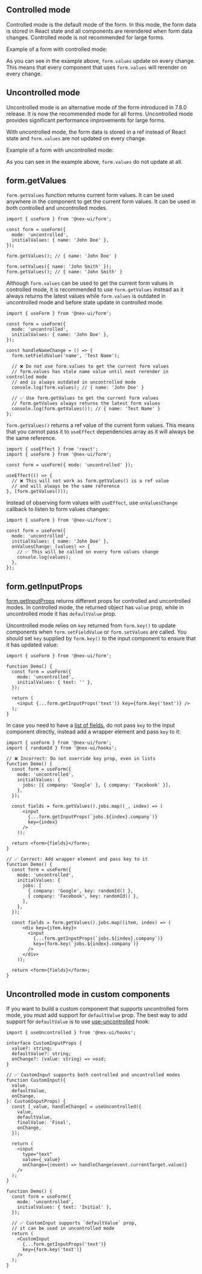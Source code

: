 

## Controlled mode

Controlled mode is the default mode of the form. In this mode, the form data is
stored in React state and all components are rerendered when form data changes.
Controlled mode is not recommended for large forms.

Example of a form with controlled mode:

<Demo data={FormDemos.controlled} />

As you can see in the example above, `form.values` update on every change. This
means that every component that uses `form.values` will rerender on every change.

## Uncontrolled mode

Uncontrolled mode is an alternative mode of the form introduced in 7.8.0 release.
It is now the recommended mode for all forms.
Uncontrolled mode provides significant performance improvements for large forms.

With uncontrolled mode, the form data is stored in a ref instead of React state
and `form.values` are not updated on every change.

Example of a form with uncontrolled mode:

<Demo data={FormDemos.uncontrolled} />

As you can see in the example above, `form.values` do not update at all.

## form.getValues

`form.getValues` function returns current form values. It can be
used anywhere in the component to get the current form values. It can
be used in both controlled and uncontrolled modes.

```tsx
import { useForm } from '@nex-ui/form';

const form = useForm({
  mode: 'uncontrolled',
  initialValues: { name: 'John Doe' },
});

form.getValues(); // { name: 'John Doe' }

form.setValues({ name: 'John Smith' });
form.getValues(); // { name: 'John Smith' }
```

Although `form.values` can be used to get the current form values in controlled mode, it is
recommended to use `form.getValues` instead as it always returns the latest
values while `form.values` is outdated in uncontrolled mode and before state
update in controlled mode.

```tsx
import { useForm } from '@nex-ui/form';

const form = useForm({
  mode: 'uncontrolled',
  initialValues: { name: 'John Doe' },
});

const handleNameChange = () => {
  form.setFieldValue('name', 'Test Name');

  // ❌ Do not use form.values to get the current form values
  // form.values has stale name value until next rerender in controlled mode
  // and is always outdated in uncontrolled mode
  console.log(form.values); // { name: 'John Doe' }

  // ✅ Use form.getValues to get the current form values
  // form.getValues always returns the latest form values
  console.log(form.getValues()); // { name: 'Test Name' }
};
```

`form.getValues()` returns a ref value of the current form values. This means that
you cannot pass it to `useEffect` dependencies array as it will always be the same
reference.

```tsx
import { useEffect } from 'react';
import { useForm } from '@nex-ui/form';

const form = useForm({ mode: 'uncontrolled' });

useEffect(() => {
  // ❌ This will not work as form.getValues() is a ref value
  // and will always be the same reference
}, [form.getValues()]);
```

Instead of observing form values with `useEffect`, use `onValuesChange` callback
to listen to form values changes:

```tsx
import { useForm } from '@nex-ui/form';

const form = useForm({
  mode: 'uncontrolled',
  initialValues: { name: 'John Doe' },
  onValuesChange: (values) => {
    // ✅ This will be called on every form values change
    console.log(values);
  },
});
```

## form.getInputProps

[form.getInputProps](/form/get-input-props/) returns different props for controlled
and uncontrolled modes. In controlled mode, the returned object has `value` prop,
while in uncontrolled mode it has `defaultValue` prop.

Uncontrolled mode relies on `key` returned from `form.key()` to update
components when `form.setFieldValue` or `form.setValues` are called. You should
set `key` supplied by `form.key()` to the input component to ensure that it has
updated value:

```tsx
import { useForm } from '@nex-ui/form';

function Demo() {
  const form = useForm({
    mode: 'uncontrolled',
    initialValues: { text: '' },
  });

  return (
    <input {...form.getInputProps('text')} key={form.key('text')} />
  );
}
```

In case you need to have a [list of fields](/form/nested/#nested-arrays),
do not pass `key` to the input component directly, instead add a wrapper
element and pass `key` to it:

```tsx
import { useForm } from '@nex-ui/form';
import { randomId } from '@nex-ui/hooks';

// ❌ Incorrect: Do not override key prop, even in lists
function Demo() {
  const form = useForm({
    mode: 'uncontrolled',
    initialValues: {
      jobs: [{ company: 'Google' }, { company: 'Facebook' }],
    },
  });

  const fields = form.getValues().jobs.map((_, index) => (
      <input
        {...form.getInputProps(`jobs.${index}.company`)}
        key={index}
      />
    ));

  return <form>{fields}</form>;
}

// ✅ Correct: Add wrapper element and pass key to it
function Demo() {
  const form = useForm({
    mode: 'uncontrolled',
    initialValues: {
      jobs: [
        { company: 'Google', key: randomId() },
        { company: 'Facebook', key: randomId() },
      ],
    },
  });

  const fields = form.getValues().jobs.map((item, index) => (
      <div key={item.key}>
        <input
          {...form.getInputProps(`jobs.${index}.company`)}
          key={form.key(`jobs.${index}.company`)}
        />
      </div>
    ));

  return <form>{fields}</form>;
}
```

## Uncontrolled mode in custom components

If you want to build a custom component that supports uncontrolled form mode,
you must add support for `defaultValue` prop. The best way to add support for
`defaultValue` is to use [use-uncontrolled](/hooks/use-uncontrolled/) hook:

```tsx
import { useUncontrolled } from '@nex-ui/hooks';

interface CustomInputProps {
  value?: string;
  defaultValue?: string;
  onChange?: (value: string) => void;
}

// ✅ CustomInput supports both controlled and uncontrolled modes
function CustomInput({
  value,
  defaultValue,
  onChange,
}: CustomInputProps) {
  const [_value, handleChange] = useUncontrolled({
    value,
    defaultValue,
    finalValue: 'Final',
    onChange,
  });

  return (
    <input
      type="text"
      value={_value}
      onChange={(event) => handleChange(event.currentTarget.value)}
    />
  );
}

function Demo() {
  const form = useForm({
    mode: 'uncontrolled',
    initialValues: { text: 'Initial' },
  });

  // ✅ CustomInput supports `defaultValue` prop,
  // it can be used in uncontrolled mode
  return (
    <CustomInput
      {...form.getInputProps('text')}
      key={form.key('text')}
    />
  );
}
```
